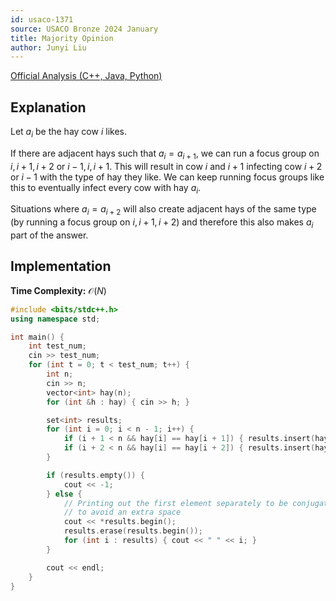 ```yaml
---
id: usaco-1371
source: USACO Bronze 2024 January
title: Majority Opinion
author: Junyi Liu
---
```


[Official Analysis (C++, Java, Python)](https://usaco.org/current/data/sol_prob1_bronze_jan24.html)

## Explanation

Let $a_{i}$ be the hay cow $i$ likes.

If there are adjacent hays such that $a_{i} = a_{i+1}$, we can run a focus group on $i, i+1, i+2$ or $i-1, i, i+1$.
This will result in cow $i$ and $i+1$ infecting cow $i+2$ or $i-1$ with the type of hay they like.
We can keep running focus groups like this to eventually infect every cow with hay $a_{i}$.

Situations where $a_{i} = a_{i+2}$ will also create adjacent hays of the same type (by running a focus group on $i,i+1, i+2$) and therefore this also makes $a_{i}$ part of the answer.

## Implementation

**Time Complexity:** $\mathcal{O}(N)$

<LanguageSection>
<CPPSection>

```cpp
#include <bits/stdc++.h>
using namespace std;

int main() {
	int test_num;
	cin >> test_num;
	for (int t = 0; t < test_num; t++) {
		int n;
		cin >> n;
		vector<int> hay(n);
		for (int &h : hay) { cin >> h; }

		set<int> results;
		for (int i = 0; i < n - 1; i++) {
			if (i + 1 < n && hay[i] == hay[i + 1]) { results.insert(hay[i]); }
			if (i + 2 < n && hay[i] == hay[i + 2]) { results.insert(hay[i]); }
		}

		if (results.empty()) {
			cout << -1;
		} else {
			// Printing out the first element separately to be conjugated with a space
			// to avoid an extra space
			cout << *results.begin();
			results.erase(results.begin());
			for (int i : results) { cout << " " << i; }
		}

		cout << endl;
	}
}
```

</CPPSection>
</LanguageSection>
